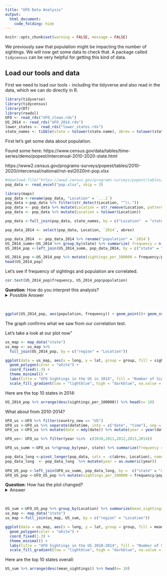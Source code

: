 ```yaml
---
title: "UFO Data Analysis"
output: 
  html_document:
    code_folding: hide
---
```


```r
knitr::opts_chunk$set(warning = FALSE, message = FALSE)
```

We previously saw that population might be impacting the number of sightings. We will now get some data to check that. A package called `tidycensus` can be very helpful for getting this kind of data.

## Load our tools and data


First we need to load our tools - including the tidyverse and also read in the data, which we can do directly in R. 

```r
library(tidyverse)
library(tidycensus)
library(DT)
library(readxl)
UFO <- read_rds("UFO_clean.rds")
US_2014 <- read_rds("UFO_2014.rds")
lower_states <- read_rds("lower_states.rds")
state_names <- tibble(state = tolower(state.name), abrev = tolower(state.abb))
```
First let's get some data about population.

Found some here: https://www.census.gov/data/tables/time-series/demo/popest/intercensal-2010-2020-state.html

https://www2.census.gov/programs-surveys/popest/tables/2010-2020/intercensal/national/nst-est2020int-pop.xlsx
```r
#download.file("https://www2.census.gov/programs-surveys/popest/tables/2010-2020/intercensal/national/nst-est2020int-pop.xlsx", destfile = "pop.xlsx")
pop_data <- read_excel("pop.xlsx", skip = 3)
```
```r
library(maps)
pop_data <-rename(pop_data, "Location" = `...1`)
pop_data <-pop_data %>% filter(str_detect(Location, "^\\."))
pop_data <- pop_data %>% mutate(Location = str_remove(Location, pattern = "."))
pop_data <- pop_data %>% mutate(Location = tolower(Location))

pop_data <-full_join(pop_data, state_names, by = c("Location"  = "state"))

pop_data_2014 <- select(pop_data, Location, `2014`, abrev)

pop_data_2014  <- pop_data_2014 %>% rename("population" = `2014`)
US_2014_summ<-US_2014 %>% group_by(state) %>% summarize( frequency = n())
US_2014_pop <-left_join(US_2014_summ, pop_data_2014, by = c("state" = "abrev"))

US_2014_pop <-US_2014_pop %>% mutate(sightings_per_100000 = frequency/population*100000)
head(US_2014_pop)

```


Let's see if frequency of sightings and population are correlated.
```r

cor.test(US_2014_pop$frequency, US_2014_pop$population)


```
**Question**: How do you interpret this analysis?
<details> <summary>Possible Answer </summary>
 We have a fairly strong and positive correlation of 0.8. 
</details>
<br>

```r
ggplot(US_2014_pop, aes(population, frequency)) + geom_point()+ geom_smooth(method = "lm")

```

The graph confirms what we saw from our correlation test.

Let's take a look at our plot now"

```r
us_map <- map_data("state")
us_map <- us_map %>%
  full_join(US_2014_pop, by = c("region" = "Location"))

ggplot(data = us_map, aes(x = long, y = lat, group = group, fill = sightings_per_100000)) +
  geom_polygon(color = "white") +
  coord_fixed(1.3) +
  theme_minimal() +
  labs(title = "UFO Sightings in the US in 2014", fill = "Number of Sightings for every 100,000 people") +
  scale_fill_gradient(low = "lightblue", high = "darkblue", na.value = "white") + theme_void()
```

Here are the top 10 states in 2014:

```r
US_2014_pop %>% arrange(desc(sightings_per_100000)) %>% head(n= 10)

```

What about from 2010-2014?

```r
UFO_us <-UFO %>% filter(country_new == "US")
UFO_us <-UFO_us %>% separate(datetime, into = c("date", "time"), sep = " ")
UFO_us <-UFO_us %>% mutate(date = mdy(date)) %>% mutate(year = year(date))%>% glimpse()

UFO_us<- UFO_us %>% filter(year %in%  c(2010,2011,2012,2013,2014))

UFO_us_summ <-UFO_us %>%group_by(year, state) %>% summarize(frequency = n())

pop_data_long <-pivot_longer(pop_data, cols = -c(abrev, Location), names_to = "year", values_to = "population")
pop_data_long  <- pop_data_long  %>% mutate(year = as.numeric(year))
  
UFO_US_pop <-left_join(UFO_us_summ, pop_data_long, by =  c("state" = "abrev", "year" = "year" ))
UFO_US_pop <-UFO_US_pop %>% mutate(sightings_per_100000 = frequency/population*100000)
```

**Question**: How has the plot changed?
<details> <summary>Answer </summary>
 We can see that california is not as different compared to the other states as before. We can also see that New Mexico is darker. This indicates that for California, a higher population was leading to leading to more sightings, on the flip side for New Mexico, the low population of the state was leading to less sightings. However when we accounted for population we could see that the picture looked much different for these states.
</details>
<br>

```r
US_sum <-UFO_US_pop %>% group_by(Location) %>% summarize(mean_sightings = mean(sightings_per_100000))
us_map <- map_data("state")
us_map <-full_join(us_map, US_sum, by = c("region" = "Location"))

ggplot(data = us_map, aes(x = long, y = lat, group = group, fill = mean_sightings)) +
  geom_polygon(color = "white") +
  coord_fixed(1.3) +
  theme_minimal() +
  labs(title = "UFO Sightings in the US 2010-2014", fill = "Number of Sightings for every 100,000 people") +
  scale_fill_gradient(low = "lightblue", high = "darkblue", na.value = "white") + theme_void()
```


Here are the top 10 states overall:

```r
US_sum %>% arrange(desc(mean_sightings)) %>% head(n= 10)

```
